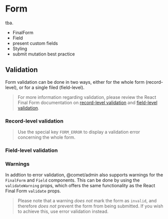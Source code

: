
<Meta title="Docs/Components/Form" />

# Form

tba.

-   FinalForm
-   Field
-   present custom fields
-   Styling
-   submit mutation best practice

## Validation

Form validation can be done in two ways, either for the whole form (record-level), or for a single filed (field-level).

> For more information regarding validation, please review the React Final Form documentation on [record-level validation](https://final-form.org/docs/react-final-form/types/FormProps#validate) and [field-level validation](https://final-form.org/docs/react-final-form/types/FieldProps#validate).

### Record-level validation

<Canvas>
    <Story id="stories-components-form--record-level-validation" />
</Canvas>

> Use the special key `FORM_ERROR` to display a validation error concerning the whole form.

### Field-level validation

<Canvas>
    <Story id="stories-components-form--field-level-validation" />
</Canvas>

### Warnings

In addtion to error validation, @comet/admin also supports warnings for the `FinalForm` and `Field` components. This can be done by using the `validateWarning` props, which offers the same functionality as the React Final Form `validate` props.

> Please note that a warning _does not_ mark the form as `invalid`, and therefore _does not_ prevent the form from being submitted. If you wish to achieve this, use error validation instead.

<Canvas>
    <Story id="stories-components-form--warnings" />
</Canvas>
